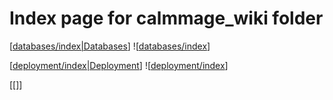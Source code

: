 # Index page for calmmage_wiki folder

[[databases/index|Databases]]
![[databases/index]]

[[deployment/index|Deployment]]
![[deployment/index]]

[[]]

[//begin]: #
[databases/index|Databases]: databases/index.md
[databases/index]: databases/index.md
[deployment/index|Deployment]: deployment/index.md
[deployment/index]: deployment/index.md
[//end]: #
